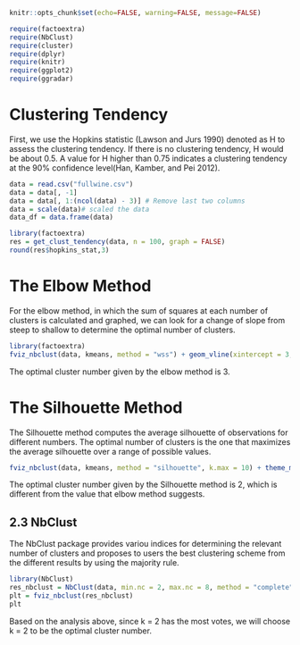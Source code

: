 
```r
knitr::opts_chunk$set(echo=FALSE, warning=FALSE, message=FALSE)
```



```r

require(factoextra)
require(NbClust)
require(cluster)
require(dplyr)
require(knitr)
require(ggplot2)
require(ggradar)


```

# Clustering Tendency

First, we use the Hopkins statistic (Lawson and Jurs 1990) denoted as H to assess the clustering tendency. If there is no clustering tendency, H would be about 0.5. A value for H higher than 0.75 indicates a clustering tendency at the 90% confidence level(Han, Kamber, and Pei 2012).

```r

data = read.csv("fullwine.csv")
data = data[, -1]
data = data[, 1:(ncol(data) - 3)] # Remove last two columns
data = scale(data)# scaled the data
data_df = data.frame(data)
```

```r
library(factoextra)
res = get_clust_tendency(data, n = 100, graph = FALSE)
round(res$hopkins_stat,3)
```


# The Elbow Method

For the elbow method, in which the sum of squares at each number of clusters is calculated and graphed, we can look for a change of slope from steep to shallow to determine the optimal number of clusters. 

```r
library(factoextra)
fviz_nbclust(data, kmeans, method = "wss") + geom_vline(xintercept = 3, linetype = 2) + labs(subtitle = "Elbow method") 

```

The optimal cluster number given by the elbow method is 3.


# The Silhouette Method

The Silhouette method computes the average silhouette of observations for different numbers. The optimal number of clusters is the one that maximizes the average silhouette over a range of possible values. 

```r

fviz_nbclust(data, kmeans, method = "silhouette", k.max = 10) + theme_minimal() + ggtitle("Silhouette method")


```

The optimal cluster number given by the Silhouette method is 2, which is different from the value that elbow method suggests.


## 2.3 NbClust

The NbClust package provides variou indices for determining the relevant number of clusters and proposes to users the best clustering scheme from the different results by using the majority rule.


```r

library(NbClust)
res_nbclust = NbClust(data, min.nc = 2, max.nc = 8, method = "complete", index ="all")
plt = fviz_nbclust(res_nbclust)
plt
```

Based on the analysis above, since k = 2 has the most votes, we will choose k = 2 to be the optimal cluster number.
